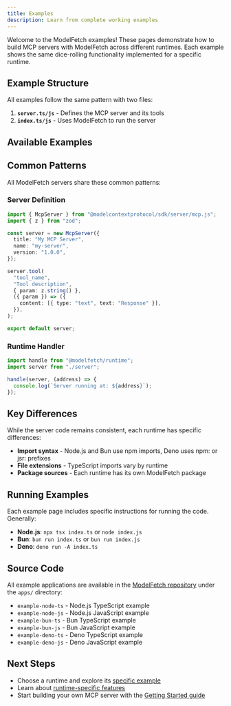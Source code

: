 ```yaml
---
title: Examples
description: Learn from complete working examples
---
```


Welcome to the ModelFetch examples! These pages demonstrate how to build MCP servers with ModelFetch across different runtimes. Each example shows the same dice-rolling functionality implemented for a specific runtime.

## Example Structure

All examples follow the same pattern with two files:

1. **`server.ts/js`** - Defines the MCP server and its tools
2. **`index.ts/js`** - Uses ModelFetch to run the server

## Available Examples

<Cards>
  <Card
    title="Node.js"
    description="MCP server examples for Node.js runtime"
    href="/docs/examples/node"
  />
  <Card
    title="Bun"
    description="MCP server examples for Bun runtime"
    href="/docs/examples/bun"
  />
  <Card
    title="Deno"
    description="MCP server examples for Deno runtime"
    href="/docs/examples/deno"
  />
</Cards>

## Common Patterns

All ModelFetch servers share these common patterns:

### Server Definition

```typescript
import { McpServer } from "@modelcontextprotocol/sdk/server/mcp.js";
import { z } from "zod";

const server = new McpServer({
  title: "My MCP Server",
  name: "my-server",
  version: "1.0.0",
});

server.tool(
  "tool_name",
  "Tool description",
  { param: z.string() },
  ({ param }) => ({
    content: [{ type: "text", text: "Response" }],
  }),
);

export default server;
```

### Runtime Handler

```typescript
import handle from "@modelfetch/runtime";
import server from "./server";

handle(server, (address) => {
  console.log(`Server running at: ${address}`);
});
```

## Key Differences

While the server code remains consistent, each runtime has specific differences:

- **Import syntax** - Node.js and Bun use npm imports, Deno uses npm: or jsr: prefixes
- **File extensions** - TypeScript imports vary by runtime
- **Package sources** - Each runtime has its own ModelFetch package

## Running Examples

Each example page includes specific instructions for running the code. Generally:

- **Node.js**: `npx tsx index.ts` or `node index.js`
- **Bun**: `bun run index.ts` or `bun run index.js`
- **Deno**: `deno run -A index.ts`

## Source Code

All example applications are available in the [ModelFetch repository](https://github.com/phuctm97/modelfetch) under the `apps/` directory:

- `example-node-ts` - Node.js TypeScript example
- `example-node-js` - Node.js JavaScript example
- `example-bun-ts` - Bun TypeScript example
- `example-bun-js` - Bun JavaScript example
- `example-deno-ts` - Deno TypeScript example
- `example-deno-js` - Deno JavaScript example

## Next Steps

- Choose a runtime and explore its [specific example](/docs/examples/node)
- Learn about [runtime-specific features](/docs/runtimes/node)
- Start building your own MCP server with the [Getting Started guide](/docs/getting-started)
